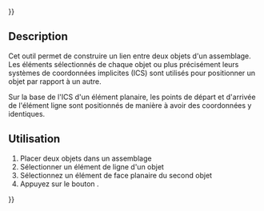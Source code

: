 {{UnfinishedDocu{{#translation:}}}}
<languages/>

{{Docnav/fr
|[[Assembly3_ConstraintPointsVertical/fr|Contrainte alignement vertical]]
|[[Assembly3_ConstraintLineVertical/fr|Contrainte ligne verticale]]
|[[Assembly3_Workbench/fr|Assembly3]]
|IconL=Assembly_ConstraintPointsVertical.svg
|IconR=Assembly_ConstraintLineVertical.svg
|IconC=Assembly3_workbench_icon.svg
}}

{{GuiCommand/fr
|Name=Assembly3 ConstraintLineHorizontal
|Name/fr=Assembly3 Contrainte ligne horizontale
|Icon=Assembly_ConstraintLineHorizontal.svg
|Workbenches=[[Assembly3_Workbench/fr|Assembly3]]
}}

== Description ==

Cet outil permet de construire un lien entre deux objets d'un assemblage. Les éléments sélectionnés de chaque objet ou plus précisément leurs systèmes de coordonnées implicites (ICS) sont utilisés pour positionner un objet par rapport à un autre.

Sur la base de l'ICS d'un élément planaire, les points de départ et d'arrivée de l'élément ligne sont positionnés de manière à avoir des coordonnées y identiques.

<span id="Usage"></span>
== Utilisation == 

# Placer deux objets dans un assemblage
# Sélectionner un élément de ligne d'un objet
# Sélectionnez un élément de face planaire du second objet
# Appuyez sur le bouton {{Button|[[Image:Assembly_ConstraintLineHorizontal.svg|16px]] [[Assembly3_ConstraintLineHorizontal/fr|Line horizontal]]}}.

   
{{Docnav/fr
|[[Assembly3_ConstraintPointsVertical/fr|Contrainte alignement vertical]]
|[[Assembly3_ConstraintLineVertical/fr|Contrainte ligne verticale]]
|[[Assembly3_Workbench/fr|Assembly3]]
|IconL=Assembly_ConstraintPointsVertical.svg
|IconR=Assembly_ConstraintLineVertical.svg
|IconC=Assembly3_workbench_icon.svg
}}

{{Userdocnavi{{#translation:}}}}